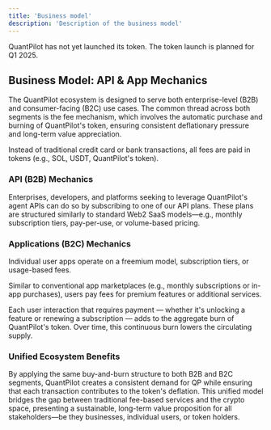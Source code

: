 ```yaml
---
title: 'Business model'
description: 'Description of the business model'
---
```


<Info>
  QuantPilot has not yet launched its token. The token launch is planned for Q1 2025.
</Info>

## Business Model: API & App Mechanics

The QuantPilot ecosystem is designed to serve both enterprise-level (B2B) and consumer-facing (B2C) use cases. The common thread across both segments is the fee mechanism, which involves the automatic purchase and burning of QuantPilot's token, ensuring consistent deflationary pressure and long-term value appreciation.

Instead of traditional credit card or bank transactions, all fees are paid in tokens (e.g., SOL, USDT, QuantPilot's token).

### API (B2B) Mechanics

Enterprises, developers, and platforms seeking to leverage QuantPilot's agent APIs can do so by subscribing to one of our API plans. These plans are structured similarly to standard Web2 SaaS models—e.g., monthly subscription tiers, pay-per-use, or volume-based pricing.

### Applications (B2C) Mechanics

Individual user apps operate on a freemium model, subscription tiers, or usage-based fees.

Similar to conventional app marketplaces (e.g., monthly subscriptions or in-app purchases), users pay fees for premium features or additional services.

Each user interaction that requires payment — whether it's unlocking a feature or renewing a subscription — adds to the aggregate burn of QuantPilot's token. Over time, this continuous burn lowers the circulating supply.

### Unified Ecosystem Benefits

By applying the same buy-and-burn structure to both B2B and B2C segments, QuantPilot creates a consistent demand for QP while ensuring that each transaction contributes to the token's deflation. This unified model bridges the gap between traditional fee-based services and the crypto space, presenting a sustainable, long-term value proposition for all stakeholders—be they businesses, individual users, or token holders.